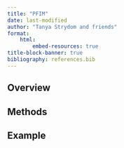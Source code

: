 ```yaml
---
title: "PFIM"
date: last-modified
author: "Tanya Strydom and friends"
format:
    html:
        embed-resources: true
title-block-banner: true
bibliography: references.bib
---
```


## Overview

## Methods

## Example